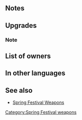 {{Weapon Infobox
|tagid=SID_ニンジンの槍＋
|weaponType=Lance
|weaponName={{PAGENAME}}
|altWeaponName=Carrot Lance Plus
|might=13
|range=1
|effect=If unit initiates combat, restores 4 HP after combat.
|cost=300
|exclusive=0
|statModifiers=0,13,0,0,0
|refinePaths=default
|refineSP=350
|refineMedals=500
|refineStones=50
|upgradedMight=14
|upgradedEffect=After combat, if unit attacked, restores 4 HP.
|properties=
}}
==Notes==
{{IfUnitInitiates}}
{{After combat healing}}
==Upgrades==
{{Weapon Upgrade List}}
===Note===
{{IfUnitAttacked}}
==List of owners==
{{Skill Hero List}}
==In other languages==
{{OtherLanguages
|japanese=ニンジンの槍＋
|german=Karottenlanze+
|spanishEU=Lanza zanah. +
|spanishLA=Lanza zanahoria +
|french=Lance carotte +
|italian=Lancia carota+
|chineseTW=胡蘿蔔槍＋
|portuguese=Lança cenoura+
}}
==See also==
{{See also skills|cond=(Description LIKE '%estores%HP after combat%' OR Description LIKE '%estores%HP to unit after combat%') AND Exclusive='1'|columns=3}}
* [[Spring Festival Weapons]]
{{Weapons Navbox}}
[[Category:Spring Festival weapons]]
